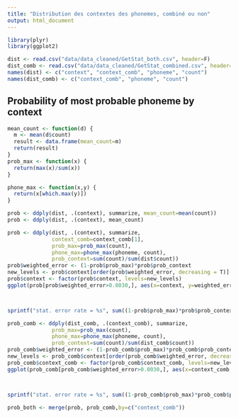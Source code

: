 ```yaml
---
title: "Distribution des contextes des phonemes, combiné ou non"
output: html_document
---
```


```r
library(plyr)
library(ggplot2)

dist <- read.csv("data/data_cleaned/GetStat_both.csv", header=F)
dist_comb <- read.csv("data/data_cleaned/GetStat_combined.csv", header=F)
names(dist) <- c("context", "context_comb", "phoneme", "count")
names(dist_comb) <- c("context_comb", "phoneme", "count")
```

## Probability of most probable phoneme by context

```r
mean_count <- function(d) {
  m <- mean(d$count)
  result <- data.frame(mean_count=m)
  return(result)
}
prob_max <- function(x) {
  return(max(x)/sum(x))
}

phone_max <- function(x,y) {
  return(x[which.max(y)])
} 

prob <- ddply(dist, .(context), summarize, mean_count=mean(count))
prob <- ddply(dist, .(context), mean_count)

prob <- ddply(dist, .(context), summarize,
              context_comb=context_comb[1],
              prob_max=prob_max(count),
              phone_max=phone_max(phoneme, count),
              prob_context=sum(count)/sum(dist$count))
prob$weighted_error <- (1-prob$prob_max)*prob$prob_context
new_levels <- prob$context[order(prob$weighted_error, decreasing = T)]
prob$context <- factor(prob$context, levels=new_levels)
ggplot(prob[prob$weighted_error>0.0030,], aes(x=context, y=weighted_error)) + geom_point()  + theme(axis.text.x = element_text(angle = 90))



sprintf("stat. error rate = %s", sum((1-prob$prob_max)*prob$prob_context))
```


```r

prob_comb <- ddply(dist_comb, .(context_comb), summarize,
              prob_max=prob_max(count),
              phone_max=phone_max(phoneme, count),
              prob_context=sum(count)/sum(dist_comb$count))
prob_comb$weighted_error <- (1-prob_comb$prob_max)*prob_comb$prob_context
new_levels <- prob_comb$context[order(prob_comb$weighted_error, decreasing = T)]
prob_comb$context_comb <- factor(prob_comb$context_comb, levels=new_levels)
ggplot(prob_comb[prob_comb$weighted_error>0.0030,], aes(x=context_comb, y=weighted_error)) + geom_point()  + theme(axis.text.x = element_text(angle = 90))



sprintf("stat. error rate = %s", sum((1-prob_comb$prob_max)*prob_comb$prob_context))

prob_both <- merge(prob, prob_comb,by=c("context_comb"))

```

